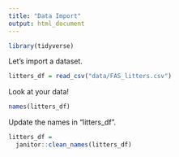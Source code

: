 ```yaml
---
title: "Data Import"
output: html_document
---
```


```r
library(tidyverse)
```

Let's import a dataset.

```r
litters_df = read_csv("data/FAS_litters.csv")
```

Look at your data!

```r
names(litters_df)
```

Update the names in "litters_df".

```r
litters_df = 
  janitor::clean_names(litters_df)
```

